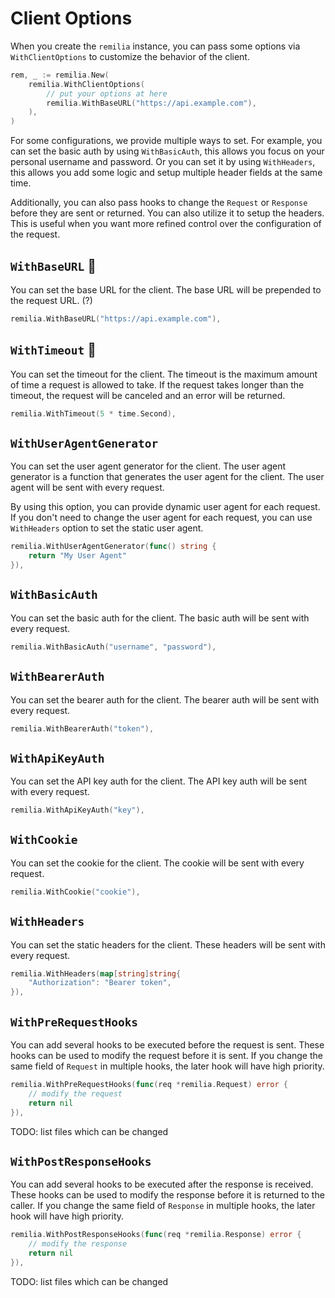 # Client Options

When you create the `remilia` instance, you can pass some options via `WithClientOptions` to customize the behavior of the client.

```go
rem, _ := remilia.New(
    remilia.WithClientOptions(
        // put your options at here
        remilia.WithBaseURL("https://api.example.com"),
    ),
)
```

For some configurations, we provide multiple ways to set. For example, you can set the basic auth by using `WithBasicAuth`, this allows you focus on your personal username and password. Or you can set it by using `WithHeaders`, this allows you add some logic and setup multiple header fields at the same time.

Additionally, you can also pass hooks to change the `Request` or `Response` before they are sent or returned. You can also utilize it to setup the headers. This is useful when you want more refined control over the configuration of the request.

## `WithBaseURL` 🚧

You can set the base URL for the client. The base URL will be prepended to the request URL. (?)

```go
remilia.WithBaseURL("https://api.example.com"),
```

## `WithTimeout` 🚧

You can set the timeout for the client. The timeout is the maximum amount of time a request is allowed to take. If the request takes longer than the timeout, the request will be canceled and an error will be returned.

```go
remilia.WithTimeout(5 * time.Second),
```

## `WithUserAgentGenerator`

You can set the user agent generator for the client. The user agent generator is a function that generates the user agent for the client. The user agent will be sent with every request.

By using this option, you can provide dynamic user agent for each request. If you don't need to change the user agent for each request, you can use `WithHeaders` option to set the static user agent.

```go
remilia.WithUserAgentGenerator(func() string {
    return "My User Agent"
}),
```

## `WithBasicAuth`

You can set the basic auth for the client. The basic auth will be sent with every request.

```go
remilia.WithBasicAuth("username", "password"),
```

## `WithBearerAuth`

You can set the bearer auth for the client. The bearer auth will be sent with every request.

```go
remilia.WithBearerAuth("token"),
```

## `WithApiKeyAuth`

You can set the API key auth for the client. The API key auth will be sent with every request.

```go
remilia.WithApiKeyAuth("key"),
```

## `WithCookie`

You can set the cookie for the client. The cookie will be sent with every request.

```go
remilia.WithCookie("cookie"),
```

## `WithHeaders`

You can set the static headers for the client. These headers will be sent with every request.

```go
remilia.WithHeaders(map[string]string{
    "Authorization": "Bearer token",
}),
```

## `WithPreRequestHooks`

You can add several hooks to be executed before the request is sent. These hooks can be used to modify the request before it is sent. If you change the same field of `Request` in multiple hooks, the later hook will have high priority.

```go
remilia.WithPreRequestHooks(func(req *remilia.Request) error {
    // modify the request
    return nil
}),
```

TODO: list files which can be changed

## `WithPostResponseHooks`

You can add several hooks to be executed after the response is received. These hooks can be used to modify the response before it is returned to the caller. If you change the same field of `Response` in multiple hooks, the later hook will have high priority.

```go
remilia.WithPostResponseHooks(func(req *remilia.Response) error {
    // modify the response
    return nil
}),
```

TODO: list files which can be changed
